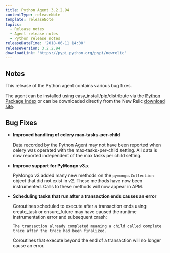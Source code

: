 ```yaml
---
title: Python Agent 3.2.2.94
contentType: releaseNote
template: releaseNote
topics:
  - Release notes
  - Agent release notes
  - Python release notes
releaseDateTime: '2018-06-11 14:00'
releaseVersion: 3.2.2.94
downloadLink: 'https://pypi.python.org/pypi/newrelic'
---
```


## Notes

This release of the Python agent contains various bug fixes.

The agent can be installed using easy_install/pip/distribute via the [Python Package Index](https://pypi.python.org/pypi/newrelic) or can be downloaded directly from the New Relic [download site](http://download.newrelic.com/python_agent/release).

## Bug Fixes

* **Improved handling of celery max-tasks-per-child**

  Data recorded by the Python Agent may not have been reported when celery was operated with the max-tasks-per-child setting. All data is now reported independent of the max tasks per child setting.
* **Improve support for PyMongo v3.x**

  PyMongo v3 added many new methods on the `pymongo.Collection` object that did not exist in v2. These methods have now been instrumented. Calls to these methods will now appear in APM.
* **Scheduling tasks that run after a transaction ends causes an error**

  Coroutines scheduled to execute after a transaction ends using create_task or ensure_future may have caused the runtime instrumentation error and subsequent crash:

  ```
  The transaction already completed meaning a child called complete trace after the trace had been finalized.
  ```

  Coroutines that execute beyond the end of a transaction will no longer cause an error.
